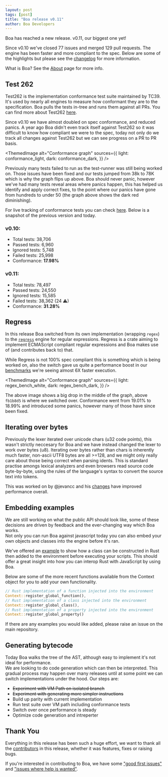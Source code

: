 ```yaml
---
layout: post
tags: [post]
title: "Boa release v0.11"
author: Boa Developers
---
```


Boa has reached a new release. v0.11, our biggest one yet!

Since v0.10 we've closed 77 issues and merged 129 pull requests. The engine has been faster and more compliant to the spec. Below are some of the highlights but please see the [changelog](https://github.com/boa-dev/boa/blob/main/CHANGELOG.md#0110-2021-01-14) for more information.

What is Boa? See the [About](/about) page for more info.

## Test 262

Test262 is the implementation conformance test suite maintained by TC39. It's used by nearly all engines to measure how conformant they are to the specification. Boa pulls the tests in-tree and runs them against all PRs. You can find more about Test262 [here](https://github.com/tc39/test262).

Since v0.10 we have almost doubled on spec conformance, and reduced panics. A year ago Boa didn't even track itself against Test262 so it was difficult to know how compliant we were to the spec, today not only do we track all changes against Test262 but we can see progress on a PR to PR basis.


<ThemedImage
  alt="Conformance graph"
  sources={{
    light: conformance_light,
    dark: conformance_dark,
  }}
/>

Previously many tests failed to run as the test-runner was still being worked on. Those issues have been fixed and our tests jumped from 38k to 78K which is why the graph flips up above. Boa should never panic, however we've had many tests reveal areas where panics happen, this has helped us identify and apply correct fixes, to the point where our panics have gone from hundreds to under 50 (the graph above shows the dark red diminishing).

For live tracking of conformance tests you can check [here](https://boa-dev.github.io/boa/test262/). Below is a snapshot of the previous version and today.

<div
  className="row"
  style={{ display: "flex", justifyContent: "space-around" }}
>
  <section className="col-md-4" id="version-latest">
    <div className="card">
      <div className="card-body" style={{ padding: "10px" }}>
        <h3>v0.10:</h3>
        <ul className="list-group list-group-flush">
          <li className="list-group-item">
            Total tests: <span className="total-tests">38,706</span>
          </li>
          <li className="list-group-item">
            Passed tests: <span className="passed-tests">6,960</span>
          </li>
          <li className="list-group-item">
            Ignored tests: <span className="ignored-tests">5,748</span>
          </li>
          <li className="list-group-item">
            Failed tests: <span className="failed-tests">25,998</span>
          </li>
          <li className="list-group-item">
            Conformance: <b>17.98%</b>
          </li>
        </ul>
        <div className="info-link">
          <a className="card-link" href="#">
            <span className="info-link"></span>
          </a>
        </div>
      </div>
    </div>
  </section>
  <section className="col-md-4" id="master-latest">
    <div className="card">
      <div className="card-body" style={{ padding: "10px" }}>
        <h3>v0.11:</h3>
        <ul className="list-group list-group-flush">
          <li className="list-group-item">
            Total tests: <span className="total-tests">78,497</span>
          </li>
          <li className="list-group-item">
            Passed tests: <span className="passed-tests">24,550</span>
          </li>
          <li className="list-group-item">
            Ignored tests: <span className="ignored-tests">15,585</span>
          </li>
          <li className="list-group-item">
            Failed tests: <span className="failed-tests">38,362 (24 ⚠)</span>
          </li>
          <li className="list-group-item">
            Conformance: <b>31.28%</b>
          </li>
        </ul>
        <div className="info-link">
          <a className="card-link" href="#">
            <span className="info-link"></span>
          </a>
        </div>
      </div>
    </div>
  </section>
  <section
    className="col-md-4"
    style={{ display: "none" }}
    id="old-versions"
  ></section>
</div>

## Regress

In this release Boa switched from its own implementation (wrapping `regex`) to the [`regress`](https://github.com/ridiculousfish/regress) engine for regular expressions. Regress is a crate aiming to implement ECMAScript compliant regular expressions and Boa makes use of (and contributes back to) that.

While Regress is not 100% spec compliant this is something which is being worked on, also the switch gave us quite a performance boost in our [benchmarks](https://boa-dev.github.io/boa/dev/bench/) we're seeing almost 6X faster execution.


<ThemedImage
  alt="Conformance graph"
  sources={{
    light: regex_bench_white,
    dark: regex_bench_dark,
  }}
/>

The above image shows a big drop in the middle of the graph, above `fb1b8d5` is where we switched over. Conformance went from 19.01% to 18.99% and introduced some panics, however many of those have since been fixed.

## Iterating over bytes

Previously the lexer iterated over unicode chars (u32 code points), this wasn't strictly neccesary for Boa and we have instead changed the lexer to work over bytes (u8). Iterating over bytes rather than chars is inherently much faster, non-ascii UTF8 bytes are all >=128, and we might only really care about those being correct when parsing idents. This is standard practise amongs lexical analyzers and even browsers read source code byte-by-byte, using the rules of the language's syntax to convert the source text into tokens.

This was worked on by @jevancc and his [changes](https://github.com/boa-dev/boa/pull/915/files) have improved performance overall.

## Embedding examples

We are still working on what the public API should look like, some of these decisions are driven by feedback and the ever-changing way which Boa works.  
Not only you can run Boa against javascript today you can also embed your own objects and classes into the engine before it's ran.

We've offered an [example](https://github.com/boa-dev/boa/blob/main/boa/examples/classes.rs) to show how a class can be constructed in Rust then added to the environment before executing your scripts.
This should offer a great insight into how you can interop Rust with JavaScript by using Boa.

Below are some of the more recent functions available from the Context object for you to add your own functionality.

```rust
// Rust implementation of a function injected into the environment
Context::register_global_function(),
// Rust implementation of a class injected into the environment
Context::register_global_class(),
// Rust implementation of a property injected into the environment
Context::register_global_property()
```

If there are any examples you would like added, please raise an issue on the main repository.

## Generating bytecode

Today Boa walks the tree of the AST, although easy to implement it's not ideal for performance.  
We are looking to do code generation which can then be interpreted. This gradual process may happen over many releases until at some point we can switch implementations under the hood. Our steps are:

- ~~Experiment with VM Path on isolated branch~~
- ~~Experiment with generating more simpler instructions~~
- Build up parity with current implementation
- Run test suite over VM path including conformance tests
- Switch over once performance is steady
- Optimize code generation and intreperter

## Thank You

Everything in this release has been such a huge effort, we want to thank all the [contributors](https://github.com/boa-dev/boa/graphs/contributors?from=2020-10-02&to=2021-01-12&type=c) in this release, whether it was features, fixes or raising bugs.

If you're interested in contributing to Boa, we have some ["good first issues"](https://github.com/boa-dev/boa/issues?q=is%3Aopen+is%3Aissue+label%3A%22good+first+issue%22) and ["issues where help is wanted"](https://github.com/boa-dev/boa/issues?q=is%3Aopen+is%3Aissue+label%3A%22help+wanted%22).
